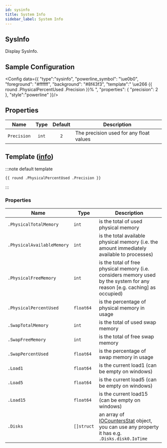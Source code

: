 ```yaml
---
id: sysinfo
title: System Info
sidebar_label: System Info
---
```


## SysInfo

Display SysInfo.

## Sample Configuration


<Config data={{
  "type":"sysinfo",
  "powerline_symbol": "\ue0b0",
  "foreground": "#ffffff",
  "background": "#8f43f3",
  "template":" \ue266 {{ round .PhysicalPercentUsed .Precision }}% ",
  "properties": {
    "precision": 2
  },
  "style":"powerline"
}}/>

## Properties

| Name        | Type  | Default | Description                             |
| ----------- | :---: | :-----: | --------------------------------------- |
| `Precision` | `int` | `2`     | The precision used for any float values |

## Template ([info][templates])

:::note default template

```template
{{ round .PhysicalPercentUsed .Precision }}
```

:::

### Properties

| Name                       | Type       | Description                                                                                                               |
| -------------------------- | ---------- | ------------------------------------------------------------------------------------------------------------------------- |
| `.PhysicalTotalMemory`     | `int`      | is the total of used physical memory                                                                                      |
| `.PhysicalAvailableMemory` | `int`      | is the total available physical memory (i.e. the amount immediately available to processes)                               |
| `.PhysicalFreeMemory`      | `int`      | is the total of free physical memory (i.e. considers memory used by the system for any reason [e.g. caching] as occupied) |
| `.PhysicalPercentUsed`     | `float64`  | is the percentage of physical memory in usage                                                                             |
| `.SwapTotalMemory`         | `int`      | is the total of used swap memory                                                                                          |
| `.SwapFreeMemory`          | `int`      | is the total of free swap memory                                                                                          |
| `.SwapPercentUsed`         | `float64`  | is the percentage of swap memory in usage                                                                                 |
| `.Load1`                   | `float64`  | is the current load1 (can be empty on windows)                                                                            |
| `.Load5`                   | `float64`  | is the current load5 (can be empty on windows)                                                                            |
| `.Load15`                  | `float64`  | is the current load15 (can be empty on windows)                                                                           |
| `.Disks`                   | `[]struct` | an array of [IOCountersStat][ioinfo] object, you can use any property it has e.g. `.Disks.disk0.IoTime`                   |

[cpuinfo]: https://github.com/shirou/gopsutil/blob/78065a7ce2021f6a78c8d6f586a2683ba501dcec/cpu/cpu.go#L32
[ioinfo]: https://github.com/shirou/gopsutil/blob/e0ec1b9cda4470db704a862282a396986d7e930c/disk/disk.go#L32
[templates]: /docs/configuration/templates
